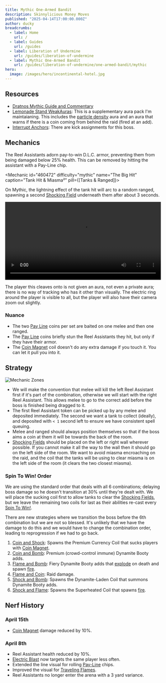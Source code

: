 ```yaml
---
title: Mythic One-Armed Bandit
description: Skinnylicious Money Moves
published: "2025-04-14T17:00:00.000Z"
author: ducky
breadcrumbs:
  - label: Home
    url: /
  - label: Guides
    url: /guides
  - label: Liberation of Undermine
    url: /guides/liberation-of-undermine
  - label: Mythic One-Armed Bandit
    url: /guides/liberation-of-undermine/one-armed-bandit/mythic
hero:
  image: /images/hero/incontinental-hotel.jpg
---
```


## Resources

- [Dratnos Mythic Guide and Commentary](https://www.youtube.com/watch?v=d_7S3wYp4WQ)
- [Lemonade Stand WeakAuras](https://wago.io/2LBTeK_Pp): This is a supplementary aura pack I'm maintaianing. This includes the [particle density](https://wago.io/yQ9JvXVj4) aura and an aura that warns if there is a coin coming from behind the raid (fired at an add).
- [Interrupt Anchors](https://wago.io/InterruptAnchor): There are kick assignments for this boss.

## Mechanics

<Mechanic id="460973" difficulty="mythic" name="Dark Lined Cuirass" caption="Assistant Armor">

The Reel Assistants adorn pay-to-win D.L.C. armor, preventing them from being damaged below 25% health. This can be removed by hitting the assistant with a Pay-Line chip.

</Mechanic>

<Mechanic id="460472" difficulty="mythic" name="The Big Hit" caption="Tank Hit & Miasma²" pill={[<MechanicPill key="1" variant="red">Tanks & Ranged</MechanicPill>]}>

On Mythic, the lightning effect of the tank hit will arc to a random ranged, spawning a second [Shocking Field][shocking-field] underneath them after about 3 seconds.


<video width="100%" height="auto" controls className="rounded-xl my-5">
  <source src="https://cdn.lemonade-stand.gg/videos/raids/liberation-of-undermine/one-armed-bandit/shocking-field.webm" type="video/mp4"/>
</video>

<Callout type="warning">

The player this cleaves onto is not given an aura, not even a private aura; there is no way of tracking who has it other than visually. The electric ring around the player is visible to all, but the player will also have their camera zoom out slightly. 

</Callout>

</Mechanic>

### Nuance

- The two [Pay Line][pay-line] coins per set are baited on one melee and then one ranged.
- The [Pay Line][pay-line] coins briefly stun the Reel Assistants they hit, but only if they have their armor.
- The [Coin Magnet][coin-magnet] coil doesn't do any extra damage if you touch it. You can let it pull you into it.

## Strategy


<Image className="rounded-xl" src={ZonesImage} alt="Mechanic Zones" />


- We will make the convention that melee will kill the left Reel Assistant first if it's part of the combination, otherwise we will start with the right Reel Assistant. This allows melee to go to the correct add before the boss is finished being dragged to it.
- The first Reel Assistant token can be picked up by any melee and deposited immediately. The second we want a tank to collect (ideally), and deposited with `< 1` second left to ensure we have consistent spell queuing.
- Melee and ranged should always position themselves so that if the boss aims a coin at them it will be towards the back of the room. 
- [Shocking Fields][shocking-field] should be placed on the left or right wall wherever possible. If you cannot make it all the way to the wall then it should go on the left side of the room. We want to avoid miasma encroaching on the raid, and the coil that the tanks will be using to clear miasma is on the left side of the room (it clears the two closest miasma).


### Spin To Win! Order

We are using the standard order that deals with all 6 combinations; delaying boss damage so he doesn't transition at 30% until they're dealt with. We will place the sucking coil first to allow tanks to clear the [Shocking Fields][shocking-field], but we leave the remaining two coils for last as their abilities re-cast every [Spin To Win!][spin-to-win].

There are new strategies where we transition the boss before the 6th combination but we are not so blessed. It's unlikely that we have the damage to do this and we would have to change the combination order, leading to reprogression if we had to go back.

1. [Coin and Shock][reward:coin-and-shock]: Spawns the Premium Currency Coil that sucks players with [Coin Magnet][coin-magnet].
2. [Coin and Bomb][reward:coin-and-bomb]: Premium (crowd-control immune) Dynamite Booty adds.
3. [Flame and Bomb][reward:flame-and-bomb]: Fiery Dynamite Booty adds that [explode][burning-blast] on death and spawn [fire][traveling-flames].
4. [Flame and Coin][reward:flame-and-coin]: Raid damage.
5. [Shock and Bomb][reward:shock-and-bomb]: Spawns the Dynamite-Laden Coil that summons Dynamite Booty adds.
6. [Shock and Flame][reward:shock-and-flame]: Spawns the Superheated Coil that spawns [fire][traveling-flames].

## Nerf History

### April 15th

- [Coin Magnet][coin-magnet] damage reduced by 10%.

### April 8th

- Reel Assistant health reduced by 10%.
- [Electric Blast][electric-blast] now targets the same player less often.
- Extended the line visual for rolling [Pay-Line][pay-line] chips.
- Improved the visual for [Traveling Flames][traveling-flames].
- Reel Assistants no longer enter the arena with a 3 yard variance.

[dark-lined-curiass]: <https://www.wowhead.com/spell=460973/dark-lined-curiass>
[spin-to-win]: <https://www.wowhead.com/spell=461060/spin-to-win>
[shocking-field]: <https://www.wowhead.com/spell=460474/shocking-field>
[pay-line]: <https://www.wowhead.com/spell=460181/pay-line>
[coin-magnet]: <https://www.wowhead.com/spell=474665/coin-magnet>
[electric-blast]: <https://www.wowhead.com/spell=460847/electric-blast>
[traveling-flames]: <https://www.wowhead.com/spell=474731/traveling-flames>
[burning-blast]: <https://www.wowhead.com/spell=472178/burning-blast>
[the-big-hit]: <https://www.wowhead.com/spell=460472/the-big-hit>

[reward:coin-and-shock]: <https://www.wowhead.com/spell=461101/reward-coin-and-shock>
[reward:coin-and-bomb]: <https://www.wowhead.com/spell=461395/reward-coin-and-bomb>
[reward:flame-and-bomb]: <https://www.wowhead.com/spell=461176/reward-flame-and-bomb>
[reward:flame-and-coin]: <https://www.wowhead.com/spell=461389/reward-flame-and-coin>
[reward:shock-and-bomb]: <https://www.wowhead.com/spell=461091/reward-shock-and-bomb>
[reward:shock-and-flame]: <https://www.wowhead.com/spell=461083/reward-shock-and-flame>